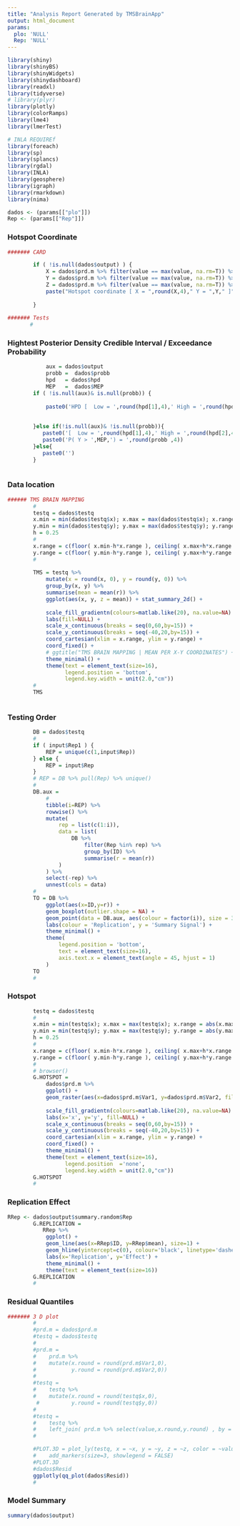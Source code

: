 ```yaml
---
title: "Analysis Report Generated by TMSBrainApp"
output: html_document
params:
  plo: 'NULL'
  Rep: 'NULL'
---
```



```R

library(shiny)
library(shinyBS)
library(shinyWidgets)
library(shinydashboard)
library(readxl)
library(tidyverse)
# library(plyr)
library(plotly)
library(colorRamps)
library(lme4)
library(lmerTest)

# INLA REQUIREf
library(foreach)
library(sp)
library(splancs)
library(rgdal)
library(INLA)
library(geosphere)
library(igraph)
library(rmarkdown)
library(nima)
```


```R
dados <- (params[["plo"]])
Rep <- (params[["Rep"]])
```

### Hotspot Coordinate

```R
####### CARD

        if ( !is.null(dados$output) ) {
            X = dados$prd.m %>% filter(value == max(value, na.rm=T)) %>% pull(Var1)
            Y = dados$prd.m %>% filter(value == max(value, na.rm=T)) %>% pull(Var2)
            Z = dados$prd.m %>% filter(value == max(value, na.rm=T)) %>% pull(value)
            paste("Hotspot coordinate [ X = ",round(X,4)," Y = ",Y," ]")
            
        }
  
####### Tests 
       #
```

### Hightest Posterior Density Credible Interval / Exceedance Probability

```R

            aux = dados$output
            probb =  dados$probb
            hpd   = dados$hpd
            MEP   =  dados$MEP
        if ( !is.null(aux)& is.null(probb)) {
            
            paste0('HPD [  Low = ',round(hpd[1],4),' High = ',round(hpd[2],4), '  ]')
         
            
        }else if(!is.null(aux)& !is.null(probb)){
           paste0('[  Low = ',round(hpd[1],4),' High = ',round(hpd[2],4), '  ]')
           paste0('P( Y > ',MEP,') = ',round(probb ,4))
        }else{
           paste0('')
        }  
             
```

### Data location

```R
###### TMS BRAIN MAPPING
        #
        testq = dados$testq
        x.min = min(dados$testq$x); x.max = max(dados$testq$x); x.range = abs(x.max-x.min)
        y.min = min(dados$testq$y); y.max = max(dados$testq$y); y.range = abs(y.max-y.min)
        h = 0.25
        #    
        x.range = c(floor( x.min-h*x.range ), ceiling( x.max+h*x.range ))
        y.range = c(floor( y.min-h*y.range ), ceiling( y.max+h*y.range ))
        #    
      
        TMS = testq %>% 
            mutate(x = round(x, 0), y = round(y, 0)) %>% 
            group_by(x, y) %>% 
            summarise(mean = mean(r)) %>% 
            ggplot(aes(x, y, z = mean)) + stat_summary_2d() +
            
            scale_fill_gradientn(colours=matlab.like(20), na.value=NA) +
            labs(fill=NULL) +
            scale_x_continuous(breaks = seq(0,60,by=15)) +
            scale_y_continuous(breaks = seq(-40,20,by=15)) +
            coord_cartesian(xlim = x.range, ylim = y.range) +
            coord_fixed() +
            # ggtitle("TMS BRAIN MAPPING | MEAN PER X-Y COORDINATES") +
            theme_minimal() +
            theme(text = element_text(size=16),
                  legend.position = 'bottom',
                  legend.key.width = unit(2.0,"cm"))
        # 
        TMS 
       
```

### Testing Order

```R

        DB = dados$testq
        #    
        if ( input$Rep1 ) { 
            REP = unique(c(1,input$Rep))
        } else {
            REP = input$Rep
        }
        # REP = DB %>% pull(Rep) %>% unique()
        #
        DB.aux = 
            #
            tibble(i=REP) %>% 
            rowwise() %>% 
            mutate(
                rep = list(c(1:i)),
                data = list(
                    DB %>% 
                        filter(Rep %in% rep) %>% 
                        group_by(ID) %>% 
                        summarise(r = mean(r))
                )
            ) %>% 
            select(-rep) %>% 
            unnest(cols = data)
        #       
        TO = DB %>%  
            ggplot(aes(x=ID,y=r)) + 
            geom_boxplot(outlier.shape = NA) +
            geom_point(data = DB.aux, aes(colour = factor(i)), size = 3) +
            labs(colour = 'Replication', y = 'Summary Signal') +
            theme_minimal() +
            theme(
                legend.position = 'bottom',
                text = element_text(size=16),
                axis.text.x = element_text(angle = 45, hjust = 1)
            )
        TO
        #
```

### Hotspot

```R

        
        testq = dados$testq
        #     
        x.min = min(testq$x); x.max = max(testq$x); x.range = abs(x.max-x.min)
        y.min = min(testq$y); y.max = max(testq$y); y.range = abs(y.max-y.min)
        h = 0.25
        #    
        x.range = c(floor( x.min-h*x.range ), ceiling( x.max+h*x.range ))
        y.range = c(floor( y.min-h*y.range ), ceiling( y.max+h*y.range ))
        #
        # browser()
        G.HOTSPOT = 
            dados$prd.m %>% 
            ggplot() +
            geom_raster(aes(x=dados$prd.m$Var1, y=dados$prd.m$Var2, fill=dados$prd.m$value)) +
            
            scale_fill_gradientn(colours=matlab.like(20), na.value=NA) +
            labs(x='x', y='y', fill=NULL) +
            scale_x_continuous(breaks = seq(0,60,by=15)) +
            scale_y_continuous(breaks = seq(-40,20,by=15)) +
            coord_cartesian(xlim = x.range, ylim = y.range) +
            coord_fixed() +
            theme_minimal() +
            theme(text = element_text(size=16), 
                  legend.position  ='none',
                  legend.key.width = unit(2.0,"cm"))
        G.HOTSPOT
        #
```

### Replication Effect

```R
RRep <- dados$output$summary.random$Rep
        G.REPLICATION = 
           RRep %>% 
            ggplot() +
            geom_line(aes(x=RRep$ID, y=RRep$mean), size=1) +
            geom_hline(yintercept=c(0), colour='black', linetype='dashed') +
            labs(x='Replication', y='Effect') +
            theme_minimal() +
            theme(text = element_text(size=16))
        G.REPLICATION
        #
```

### Residual Quantiles

```R
####### 3 D plot
        #
        #prd.m = dados$prd.m
        #testq = dados$testq
        #
        #prd.m =
        #    prd.m %>%
        #    mutate(x.round = round(prd.m$Var1,0),
        #           y.round = round(prd.m$Var2,0))
        #
        #testq =
        #    testq %>%
        #    mutate(x.round = round(testq$x,0),
         #          y.round = round(testq$y,0))
        #
        #testq =
        #    testq %>%
        #    left_join( prd.m %>% select(value,x.round,y.round) , by = c('x.round','y.round') )
        #

        #PLOT.3D = plot_ly(testq, x = ~x, y = ~y, z = ~z, color = ~value, colors = matlab.like(20)) %>%
        #    add_markers(size=3, showlegend = FALSE)
        #PLOT.3D
        #dados$Resid
        ggplotly(qq_plot(dados$Resid))
        #
```

### Model Summary

```R

summary(dados$output)
```
